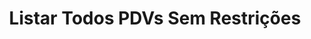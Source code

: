 ---
title: "Listar Todos PDVs Sem Restrições"
api: "GET https://regis.app.byefive.com.br/rest/pdvs/all"
description: "Lista todos os PDVs sem restrições de vínculos, com filtros adicionais"
---